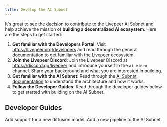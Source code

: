 ```yaml
---
title: Develop the AI Subnet
---
```


It's great to see the decision to contribute to the Livepeer AI Subnet and help
achieve the mission of **building a decentralized AI ecosystem**. Here are the
steps to get started:

1. **Get familiar with the Developers Portal**: Visit
   https://livepeer.org/developers and read through the general documentation to
   get familiar with the Livepeer ecosystem.
2. **Join the Livepeer Discord**: Join the Livepeer Discord at
   https://discord.gg/livepeer and introduce yourself in the `ai-video` channel.
   Share your background and what you are interested in building.
3. **Get familiar with the AI Subnet**: Read through the
   [AI Subnet documentation](/ai/introduction) to understand the architecture
   and how it works.
4. **Follow the Developer Guides**: Read through the developer guides below to
   get started with building on the AI Subnet.

## Developer Guides

<CardGroup cols={2}>
  <Card
    title="Add a new Model"
    icon="robot"
    iconType="duotone"
    href="/ai/contributors/guides/add-model"
  >
    Add support for a new diffusion model.
  </Card>
  <Card
    title="Add a new Pipeline"
    icon="wand-magic-sparkles"
    iconType="duotone"
    href="/ai/contributors/guides/add-pipeline"
  >
    Add a new pipeline to the AI Subnet.
  </Card>
</CardGroup>
